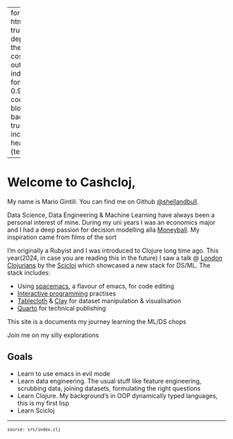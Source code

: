 
---
format:
  html: {toc: true, toc-depth: 4, theme: cosmo, output-file: index.html}
fontsize: 0.9em
code-block-background: true
include-in-header: {text: '<link rel = "icon" href = "data:," />'}

---
<style></style><style>.printedClojure .sourceCode {
  background-color: transparent;
  border-style: none;
}
</style><style>.clay-limit-image-width .clay-image {max-width: 100%}
</style>
<script src="index_files/md-default0.js" type="text/javascript"></script><script src="index_files/md-default1.js" type="text/javascript"></script>
# Welcome to Cashcloj,

My name is Mario Gintili. You can find me on Github [@shellandbull](https://github.com/shellandbull).

Data Science, Data Engineering & Machine Learning have always been a personal interest of mine. During my uni years I was an economics major and I had a deep passion for decision modelling alla [Moneyball](https://en.wikipedia.org/wiki/Moneyball_(film)). My inspiration came from films of the sort

I'm originally a Rubyist and I was introduced to Clojure long time ago. This year(2024, in case you are reading this in the future) I saw a talk @ [London Clojurians](https://londonclojurians.org/) by the [Scicloj](https://scicloj.github.io/) which showcased a new stack for DS/ML. The stack includes:

- Using [spacemacs](https://www.spacemacs.org/), a flavour of emacs, for code editing
- [Interactive programming](https://docs.cider.mx/cider/usage/interactive_programming.html) practises
- [Tablecloth](https://scicloj.github.io/tablecloth/) & [Clay](https://github.com/scicloj/clay) for dataset manipulation & visualisation
- [Quarto](https://quarto.org/) for technical publishing

This site is a documents my journey learning the ML/DS chops

Join me on my silly explorations

## Goals

- Learn to use emacs in evil mode
- Learn data engineering. The usual stuff like feature engineering, scrubbing data, joining datasets, formulating the right questions
- Learn Clojure. My background's in OOP dynamically typed languages, this is my first lisp 
- Learn Scicloj





```{=html}
<div style="background-color:grey;height:2px;width:100%;"></div>
```



```{=html}
<div><pre><small><small>source: src/index.clj</small></small></pre></div>
```
